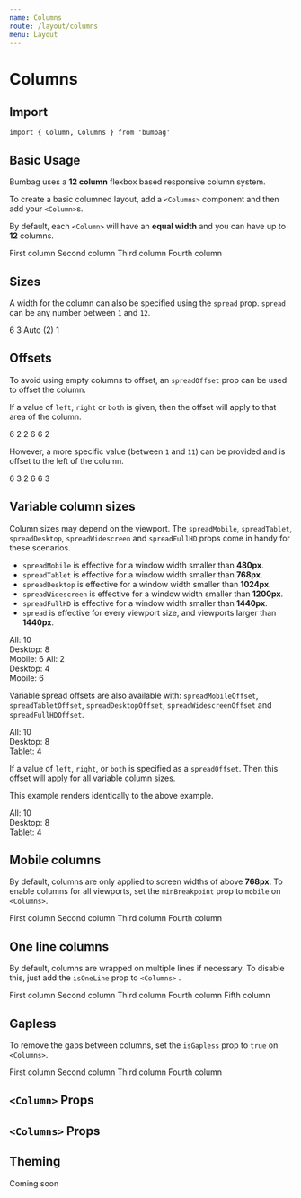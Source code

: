 ```yaml
---
name: Columns
route: /layout/columns
menu: Layout
---
```



# Columns

## Import

`import { Column, Columns } from 'bumbag'`

## Basic Usage

Bumbag uses a **12 column** flexbox based responsive column system.

To create a basic columned layout, add a `<Columns>` component and then add your `<Column>`s.

By default, each `<Column>` will have an **equal width** and you can have up to **12** columns.

<Playground>
  <Columns>
    <Column>
      <Box backgroundColor="whitesmoke" padding="0.5rem">
        First column
      </Box>
    </Column>
    <Column>
      <Box backgroundColor="whitesmoke" padding="0.5rem">
        Second column
      </Box>
    </Column>
    <Column>
      <Box backgroundColor="whitesmoke" padding="0.5rem">
        Third column
      </Box>
    </Column>
    <Column>
      <Box backgroundColor="whitesmoke" padding="0.5rem">
        Fourth column
      </Box>
    </Column>
  </Columns>
</Playground>

## Sizes

A width for the column can also be specified using the `spread` prop. `spread` can be any number between `1` and `12`.

<Playground>
  <Columns>
    <Column spread={6}>
      <Box backgroundColor="#112ebb" color="white" padding="0.5rem">
        6
      </Box>
    </Column>
    <Column spread={3}>
      <Box backgroundColor="#112ebb" color="white" padding="0.5rem">
        3
      </Box>
    </Column>
    <Column>
      <Box backgroundColor="whitesmoke" padding="0.5rem">
        Auto (2)
      </Box>
    </Column>
    <Column spread={1}>
      <Box backgroundColor="#112ebb" color="white" padding="0.5rem">
        1
      </Box>
    </Column>
  </Columns>
</Playground>

## Offsets

To avoid using empty columns to offset, an `spreadOffset` prop can be used to offset the column.

If a value of `left`, `right` or `both` is given, then the offset will apply to that area of the column.

<Playground>
  <Columns>
    <Column spread={6}>
      <Box backgroundColor="#112ebb" color="white" padding="0.5rem">
        6
      </Box>
    </Column>
    <Column spread={2} spreadOffset="left">
      <Box backgroundColor="#112ebb" color="white" padding="0.5rem">
        2
      </Box>
    </Column>
  </Columns>

  <Columns>
    <Column spread={2} spreadOffset="right">
      <Box backgroundColor="#112ebb" color="white" padding="0.5rem">
        2
      </Box>
    </Column>
    <Column spread={6}>
      <Box backgroundColor="#112ebb" color="white" padding="0.5rem">
        6
      </Box>
    </Column>
  </Columns>

  <Columns>
    <Column spread={6}>
      <Box backgroundColor="#112ebb" color="white" padding="0.5rem">
        6
      </Box>
    </Column>
    <Column spread={2} spreadOffset="both">
      <Box backgroundColor="#112ebb" color="white" padding="0.5rem">
        2
      </Box>
    </Column>
  </Columns>
</Playground>

However, a more specific value (between `1` and `11`) can be provided and is offset to the left of the column.

<Playground>
  <Columns>
    <Column spread={6}>
      <Box backgroundColor="#112ebb" color="white" padding="0.5rem">
        6
      </Box>
    </Column>
    <Column spread={3} spreadOffset={3}>
      <Box backgroundColor="#112ebb" color="white" padding="0.5rem">
        3
      </Box>
    </Column>
  </Columns>

  <Columns>
    <Column spread={2}>
      <Box backgroundColor="#112ebb" color="white" padding="0.5rem">
        2
      </Box>
    </Column>
    <Column spread={6} spreadOffset={4}>
      <Box backgroundColor="#112ebb" color="white" padding="0.5rem">
        6
      </Box>
    </Column>
  </Columns>

  <Columns>
    <Column spread={6}>
      <Box backgroundColor="#112ebb" color="white" padding="0.5rem">
        6
      </Box>
    </Column>
    <Column spread={3} spreadOffset={2}>
      <Box backgroundColor="#112ebb" color="white" padding="0.5rem">
        3
      </Box>
    </Column>
  </Columns>
</Playground>

## Variable column sizes

Column sizes may depend on the viewport. The `spreadMobile`, `spreadTablet`, `spreadDesktop`, `spreadWidescreen` and `spreadFullHD` props come in handy for these scenarios.

- `spreadMobile` is effective for a window width smaller than **480px**.
- `spreadTablet` is effective for a window width smaller than **768px**.
- `spreadDesktop` is effective for a window width smaller than **1024px**.
- `spreadWidescreen` is effective for a window width smaller than **1200px**.
- `spreadFullHD` is effective for a window width smaller than **1440px**.
- `spread` is effective for every viewport size, and viewports larger than **1440px**.

<Playground>
  <Columns>
    <Column spread={10} spreadDesktop={8} spreadMobile={6}>
      <Box backgroundColor="#112ebb" color="white" padding="0.5rem">
        All: 10
        <br/>
        Desktop: 8
        <br/>
        Mobile: 6
      </Box>
    </Column>
    <Column spread={2} spreadDesktop={4} spreadMobile={6}>
      <Box backgroundColor="#112ebb" color="white" padding="0.5rem">
        All: 2
        <br/>
        Desktop: 4
        <br/>
        Mobile: 6
      </Box>
    </Column>
  </Columns>
</Playground>

Variable spread offsets are also available with: `spreadMobileOffset`, `spreadTabletOffset`, `spreadDesktopOffset`, `spreadWidescreenOffset` and `spreadFullHDOffset`.

<Playground>
  <Columns>
    <Column spread={10} spreadOffset={1} spreadDesktop={8} spreadDesktopOffset={2} spreadTablet={4} spreadTabletOffset={4}>
      <Box backgroundColor="#112ebb" color="white" padding="0.5rem" >
        All: 10
        <br/>
        Desktop: 8
        <br/>
        Tablet: 4
      </Box>
    </Column>
  </Columns>
</Playground>

If a value of `left`, `right`, or `both` is specified as a `spreadOffset`. Then this offset will apply for all variable column sizes.

This example renders identically to the above example.

<Playground>
  <Columns>
    <Column spread={10} spreadDesktop={8} spreadTablet={4} spreadOffset="both">
      <Box backgroundColor="#112ebb" color="white" padding="0.5rem" >
        All: 10
        <br/>
        Desktop: 8
        <br/>
        Tablet: 4
      </Box>
    </Column>
  </Columns>
</Playground>

## Mobile columns

By default, columns are only applied to screen widths of above **768px**. To enable columns for all viewports, set the `minBreakpoint` prop to `mobile` on `<Columns>`.

<Playground>
  <Columns minBreakpoint="mobile">
    <Column>
      <Box backgroundColor="whitesmoke" padding="0.5rem">
        First column
      </Box>
    </Column>
    <Column>
      <Box backgroundColor="whitesmoke" padding="0.5rem">
        Second column
      </Box>
    </Column>
    <Column>
      <Box backgroundColor="whitesmoke" padding="0.5rem">
        Third column
      </Box>
    </Column>
    <Column>
      <Box backgroundColor="whitesmoke" padding="0.5rem">
        Fourth column
      </Box>
    </Column>
  </Columns>
</Playground>

## One line columns

By default, columns are wrapped on multiple lines if necessary. To disable this, just add the `isOneLine` prop to `<Columns>` .

<Playground>
  <Columns isOneLine>
    <Column>
      <Box backgroundColor="whitesmoke" padding="0.5rem">
        First column
      </Box>
    </Column>
    <Column>
      <Box backgroundColor="whitesmoke" padding="0.5rem">
        Second column
      </Box>
    </Column>
    <Column>
      <Box backgroundColor="whitesmoke" padding="0.5rem">
        Third column
      </Box>
    </Column>
    <Column>
      <Box backgroundColor="whitesmoke" padding="0.5rem">
        Fourth column
      </Box>
    </Column>
    <Column>
      <Box backgroundColor="whitesmoke" padding="0.5rem">
        Fifth column
      </Box>
    </Column>
  </Columns>
</Playground>

## Gapless

To remove the gaps between columns, set the `isGapless` prop to `true` on `<Columns>`.

<Playground>
  <Columns isGapless>
    <Column>
      <Box backgroundColor="whitesmoke" padding="0.5rem">
        First column
      </Box>
    </Column>
    <Column>
      <Box backgroundColor="whitesmoke" padding="0.5rem">
        Second column
      </Box>
    </Column>
    <Column>
      <Box backgroundColor="whitesmoke" padding="0.5rem">
        Third column
      </Box>
    </Column>
    <Column>
      <Box backgroundColor="whitesmoke" padding="0.5rem">
        Fourth column
      </Box>
    </Column>
  </Columns>
</Playground>

## `<Column>` Props

<PropsTable of={Column} />

## `<Columns>` Props

<PropsTable of={Columns} />

## Theming

Coming soon
